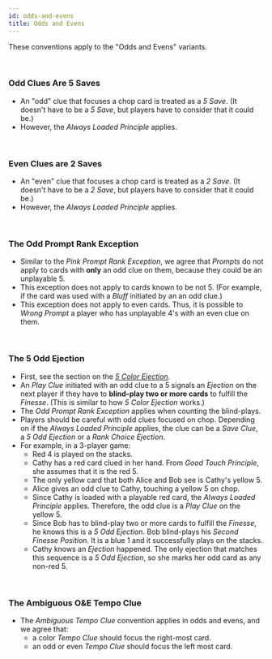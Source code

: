 ```yaml
---
id: odds-and-evens
title: Odds and Evens
---
```


These conventions apply to the "Odds and Evens" variants.

<br />

### Odd Clues Are 5 Saves

- An "odd" clue that focuses a chop card is treated as a _5 Save_. (It doesn't have to be a _5 Save_, but players have to consider that it could be.)
- However, the _Always Loaded Principle_ applies.

<br />

### Even Clues are 2 Saves

- An "even" clue that focuses a chop card is treated as a _2 Save_. (It doesn't have to be a _2 Save_, but players have to consider that it could be.)
- However, the _Always Loaded Principle_ applies.

<br />

### The Odd Prompt Rank Exception

- Similar to the _Pink Prompt Rank Exception_, we agree that _Prompts_ do not apply to cards with **only** an odd clue on them, because they could be an unplayable 5.
- This exception does not apply to cards known to be not 5. (For example, if the card was used with a _Bluff_ initiated by an an odd clue.)
- This exception does not apply to even cards. Thus, it is possible to _Wrong Prompt_ a player who has unplayable 4's with an even clue on them.

<br />

### The 5 Odd Ejection

- First, see the section on the _[5 Color Ejection](../level-16#the-5-color-ejection-5ce)_.
- An _Play Clue_ initiated with an odd clue to a 5 signals an _Ejection_ on the next player if they have to **blind-play two or more cards** to fulfill the _Finesse_. (This is similar to how _5 Color Ejection_ works.)
- The _Odd Prompt Rank Exception_ applies when counting the blind-plays.
- Players should be careful with odd clues focused on chop. Depending on if the _Always Loaded Principle_ applies, the clue can be a _Save Clue_, a _5 Odd Ejection_ or a _Rank Choice Ejection_.
- For example, in a 3-player game:
  - Red 4 is played on the stacks.
  - Cathy has a red card clued in her hand. From _Good Touch Principle_, she assumes that it is the red 5.
  - The only yellow card that both Alice and Bob see is Cathy's yellow 5.
  - Alice gives an odd clue to Cathy, touching a yellow 5 on chop.
  - Since Cathy is loaded with a playable red card, the _Always Loaded Principle_ applies. Therefore, the odd clue is a _Play Clue_ on the yellow 5.
  - Since Bob has to blind-play two or more cards to fulfill the _Finesse_, he knows this is a _5 Odd Ejection_. Bob blind-plays his _Second Finesse Position_. It is a blue 1 and it successfully plays on the stacks.
  - Cathy knows an _Ejection_ happened. The only ejection that matches this sequence is a _5 Odd Ejection_, so she marks her odd card as any non-red 5.

<br />

### The Ambiguous O&E Tempo Clue

- The _Ambiguous Tempo Clue_ convention applies in odds and evens, and we agree that:
  - a color _Tempo Clue_ should focus the right-most card.
  - an odd or even _Tempo Clue_ should focus the left most card.
